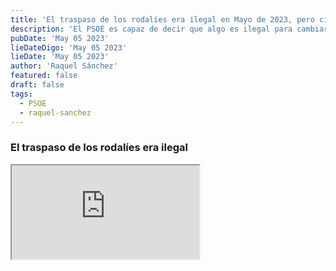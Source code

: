 ```yaml
---
title: 'El traspaso de los rodalíes era ilegal en Mayo de 2023, pero cinco meses después, ya es legal'
description: 'El PSOE es capaz de decir que algo es ilegal para cambiar de opinión 5 meses después'
pubDate: 'May 05 2023'
lieDateDigo: 'May 05 2023'
lieDate: 'May 05 2023'
author: 'Raquel Sánchez'
featured: false
draft: false
tags:
  - PSOE
  - raquel-sanchez
---
```



<VideoBlocks>
	<div slot="before">
		<h3>El traspaso de los rodalíes era ilegal</h3>
		<Iframe
			src="https://www.youtube.com/embed/SxTHhummrgA?si=Wb3acFoRuHUOZBQU"
			title="El traspaso de los rodalíes era ilegal"
		/>
		<p><strong>Raquel Sánchez</strong> del <abbr title="Partido Socialista Obrero Español">PSOE</abbr> aseguró en el Congreso y en el Senado que el traspaso de los rodalíes era ilegal.</p>
	</div>
	<div slot="after">
		<h3>¿Ahora si es posible ceder rodalíes?</h3>
		<Iframe
			src="https://www.youtube.com/embed/lbUIEEKHV9Q?si=L0ZHhb6T_OEo8Eoj"
			title="¿Ahora si es posible ceder rodalíes?"
		/>
    <p>Apenas 5 meses después, cuando faltan los apoyos, el Gobierno se los cede sin ningún tipo de problema.</p>
	</div>
</VideoBlocks>